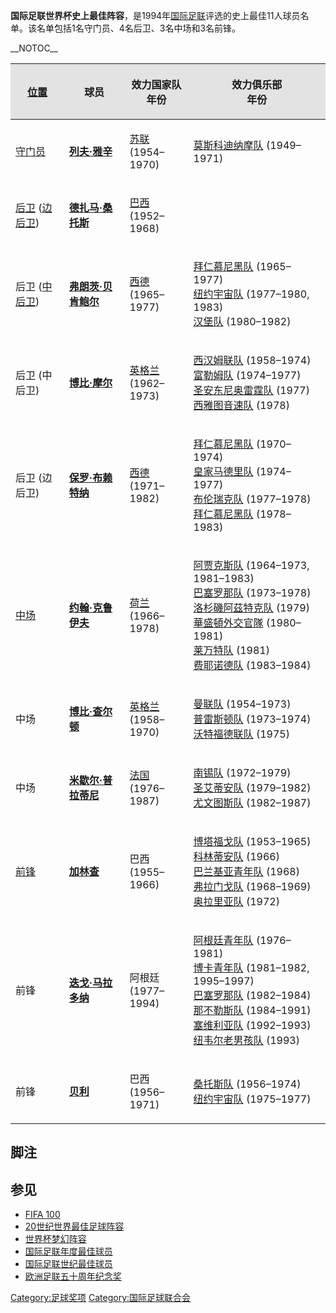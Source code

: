'''国际足联世界杯史上最佳阵容'''，是1994年[[国际足联|国际足联]]评选的史上最佳11人球员名单。该名单包括1名守门员、4名后卫、3名中场和3名前锋。
  
__NOTOC__
{| class="wikitable" style="font-size: 92.5%;"
|- style="white-space: nowrap;" 
!style="background: #e3e3e3;"|[[足球位置|位置]]
!style="background: #e3e3e3;"|球员
!style="background: #e3e3e3;"|效力国家队<br>年份
!style="background: #e3e3e3;"|效力俱乐部<br>年份
|-
|[[守門員_(足球)|守门员]]
|'''[[列夫·雅辛|列夫·雅辛]]'''
|{{flagicon|URS}} [[苏联国家足球队|苏联]]<br>(1954–1970)
|[[莫斯科迪纳摩足球俱乐部|莫斯科迪纳摩队]] (1949–1971)
|-
|[[後衛_(足球)|后卫]] ([[後衛_(足球)#边后卫|边后卫]])
|'''[[德扎马·桑托斯|德扎马·桑托斯]]'''
|{{flagicon|BRA}} [[巴西国家足球队|巴西]]<br>(1952–1968)
|
|-
|后卫 ([[後衛_(足球)#中后卫|中后卫]])
|'''[[弗朗茨·贝肯鲍尔|弗朗茨·贝肯鲍尔]]''' 
|{{flagicon|GER}} [[德国国家足球队|西德]]<br>(1965–1977)
|[[拜仁慕尼黑队|拜仁慕尼黑队]] (1965–1977)<br>[[纽约宇宙队|纽约宇宙队]] (1977–1980, 1983)<br>[[汉堡体育俱乐部|汉堡队]] (1980–1982)
|-
|后卫 (中后卫)
|'''[[博比·摩尔|博比·摩尔]]''' 
|{{flagicon|ENG}} [[英格兰国家足球队|英格兰]]<br>(1962–1973)
|[[西汉姆联队|西汉姆联队]] (1958–1974)<br>[[富勒姆足球俱乐部|富勒姆队]] (1974–1977)<br>[[圣安东尼奥雷霆队|圣安东尼奥雷霆队]] (1977)<br>[[西雅图音速队|西雅图音速队]] (1978)
|-
|后卫 (边后卫)
|'''[[保罗·布赖特纳|保罗·布赖特纳]]'''
|{{flagicon|GER}} [[德国国家足球队|西德]]<br>(1971–1982)
|[[拜仁慕尼黑队|拜仁慕尼黑队]] (1970–1974)<br>[[皇家马德里队|皇家马德里队]] (1974–1977)<br>[[布伦瑞克队|布伦瑞克队]] (1977–1978)<br>[[拜仁慕尼黑队|拜仁慕尼黑队]] (1978–1983)
|-
|[[中场|中场]]
|'''[[约翰·克鲁伊夫|约翰·克鲁伊夫]]'''
|{{flagicon|NED}} [[荷兰国家足球队|荷兰]]<br>(1966–1978)
|[[阿贾克斯队|阿贾克斯队]] (1964–1973, 1981–1983)<br>[[巴塞罗那队|巴塞罗那队]] (1973–1978)<br>[[洛杉磯阿茲特克队|洛杉磯阿茲特克队]] (1979)<br>[[華盛頓外交官隊|華盛頓外交官隊]] (1980–1981)<br>[[莱万特足球俱乐部|莱万特队]] (1981)<br>[[费耶诺德队|费耶诺德队]] (1983–1984)
|-
|中场
|'''[[博比·查尔顿|博比·查尔顿]]'''
|{{flagicon|ENG}} [[英格兰国家足球队|英格兰]]<br>(1958–1970)
|[[曼联队|曼联队]] (1954–1973)<br>[[普雷斯顿队|普雷斯顿队]] (1973–1974)<br>[[沃特福德联队|沃特福德联队]] (1975) 
|-
|中场
|'''[[米歇尔·普拉蒂尼|米歇尔·普拉蒂尼]]'''
|{{flagicon|FRA}} [[法国国家足球队|法国]]<br>(1976–1987)
|[[南锡队|南锡队]] (1972–1979)<br>[[圣艾蒂安队|圣艾蒂安队]] (1979–1982)<br>[[尤文图斯队|尤文图斯队]] (1982–1987)
|-
|[[前锋|前锋]]
|'''[[加林查|加林查]]'''
|{{flagicon|BRA}} 巴西<br>(1955–1966)
|[[博塔福戈队|博塔福戈队]] (1953–1965)<br>[[科林蒂安队|科林蒂安队]] (1966)<br>[[巴兰基亚青年队|巴兰基亚青年队]] (1968)<br>[[弗拉门戈队|弗拉门戈队]] (1968–1969)<br>[[奥拉里亚队|奥拉里亚队]] (1972)
|-
|前锋
|'''[[迭戈·马拉多纳|迭戈·马拉多纳]]'''
|{{flagicon|ARG}} 阿根廷<br>(1977–1994)
|[[阿根廷青年队|阿根廷青年队]] (1976–1981)<br>[[博卡青年队|博卡青年队]] (1981–1982, 1995–1997)<br>[[巴塞罗那队|巴塞罗那队]] (1982–1984)<br>[[那不勒斯队|那不勒斯队]] (1984–1991)<br>[[塞维利亚足球俱乐部|塞维利亚队]] (1992–1993)<br>[[纽韦尔老男孩竞技俱乐部|纽韦尔老男孩队]] (1993)
|-
|前锋
|'''[[贝利|贝利]]'''
|{{flagicon|BRA}} 巴西<br>(1956–1971)
|[[桑托斯队|桑托斯队]] (1956–1974)<br>[[纽约宇宙队|纽约宇宙队]] (1975–1977)
|}

==脚注==
{{reflist}}

==参见==
*[[FIFA_100|FIFA 100]]
*[[20世纪世界最佳足球阵容|20世纪世界最佳足球阵容]]
*[[世界杯梦幻阵容|世界杯梦幻阵容]]
*[[国际足联年度最佳球员|国际足联年度最佳球员]]
*[[国际足联世纪最佳球员|国际足联世纪最佳球员]]
*[[欧洲足联五十周年纪念奖|欧洲足联五十周年纪念奖]]

{{FIFA}}
{{足球奖项及荣誉}}
[[Category:足球奖项|Category:足球奖项]]
[[Category:国际足球联合会|Category:国际足球联合会]]
